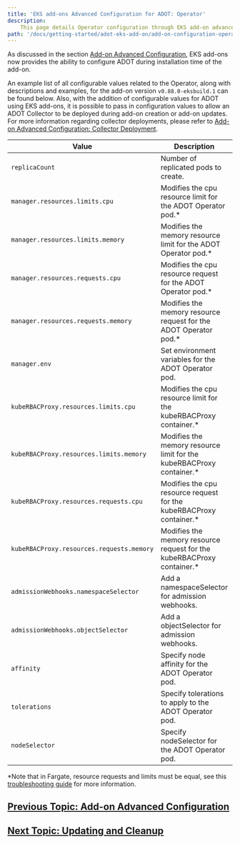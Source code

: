 ```yaml
---
title: 'EKS add-ons Advanced Configuration for ADOT: Operator'
description:
    This page details Operator configuration through EKS add-on advanced configuration for ADOT.
path: '/docs/getting-started/adot-eks-add-on/add-on-configuration-operator'
---
```


As discussed in the section [Add-on Advanced Configuration](/docs/getting-started/adot-eks-add-on/add-on-configuration), EKS add-ons now provides the ability to configure ADOT during installation time of the add-on.

An example list of all configurable values related to the Operator, along with descriptions and examples, for the add-on version `v0.88.0-eksbuild.1` can be found below. Also, with the addition of configurable values for ADOT using EKS add-ons, it is possible to pass in configuration values to allow an ADOT Collector to be deployed during add-on creation or add-on updates. For more information regarding collector deployments, please refer to [Add-on Advanced Configuration: Collector Deployment](/docs/getting-started/adot-eks-add-on/add-on-configuration-collector-deployment).

| Value                                       | Description                                                                                                                                                    | Example                                                  |
| ------------------------------------------- | -------------------------------------------------------------------------------------------------------------------------------------------------------------- | ---------------------------------------------------------- |
| `replicaCount`                              | Number of replicated pods to create.                                                                                                                           | "{"replicaCount": 1}"                                                                                                                                                   |
| `manager.resources.limits.cpu`              | Modifies the cpu resource limit for the ADOT Operator pod.*                                                                                                    | "{"manager":{"resource":{"limits":{"cpu":"100m"}}}}"                                                                                                                    |
| `manager.resources.limits.memory`           | Modifies the memory resource limit for the ADOT Operator pod.*                                                                                                 | "{"manager":{"resource":{"limits":{"memory":"128Mi"}}}}"                                                                                                                |
| `manager.resources.requests.cpu`            | Modifies the cpu resource request for the ADOT Operator pod.*                                                                                                  | "{"manager":{"resource":{"requests":{"cpu":"100m"}}}}"                                                                                                                  |
| `manager.resources.requests.memory`         | Modifies the memory resource request for the ADOT Operator pod.*                                                                                               | "{"manager":{"resource":{"requests":{"memory":"64Mi"}}}}"                                                                                                               |
| `manager.env`                               | Set environment variables for the ADOT Operator pod.                                                                                                           | "{"manager":{"env":{}}}"                                                                                                                                                |
| `kubeRBACProxy.resources.limits.cpu`        | Modifies the cpu resource limit for the kubeRBACProxy container.*                                                                                              | "{"kubeRBACProxy":{"resource":{"limits":{"cpu":"500m"}}}}"                                                                                                              |
| `kubeRBACProxy.resources.limits.memory`     | Modifies the memory resource limit for the kubeRBACProxy container.*                                                                                           | "{"kubeRBACProxy":{"resource":{"limits":{"memory":"128Mi"}}}}"                                                                                                          |
| `kubeRBACProxy.resources.requests.cpu`      | Modifies the cpu resource request for the kubeRBACProxy container.*                                                                                            | "{"kubeRBACProxy":{"resource":{"requests":{"cpu":"5m"}}}}"                                                                                                              |
| `kubeRBACProxy.resources.requests.memory`   | Modifies the memory resource request for the kubeRBACProxy container.*                                                                                         | "{"kubeRBACProxy":{"resource":{"requests":{"memory":"64Mi"}}}}"                                                                                                         |
| `admissionWebhooks.namespaceSelector`       | Add a namespaceSelector for admission webhooks.                                                                                                                | "{"admissionWebhooks":{"namespaceSelector":{}}}"                                                                                                                        |
| `admissionWebhooks.objectSelector`          | Add a objectSelector for admission webhooks.                                                                                                                   | "{"admissionWebhooks":{"objectSelector":{}}}"                                                                                                                           |
| `affinity`                                  | Specify node affinity for the ADOT Operator pod.                                                                                                               | "{"affinity":{}}"                                                                                                                                                       |
| `tolerations`                               | Specify tolerations to apply to the ADOT Operator pod.                                                                                                         | "{"tolerations":[]}"                                                                                                                                                    |
| `nodeSelector`                              | Specify nodeSelector for the ADOT Operator pod.                                                                                                                | "{"nodeSelector":{}}"                                                                                                                                                   |

*Note that in Fargate, resource requests and limits must be equal, see this [troubleshooting guide](https://docs.aws.amazon.com/eks/latest/userguide/troubleshooting-adot.html) for more information.

## [Previous Topic: Add-on Advanced Configuration](/docs/getting-started/adot-eks-add-on/add-on-configuration)

## [Next Topic: Updating and Cleanup](/docs/getting-started/adot-eks-add-on/update-and-cleanup)
